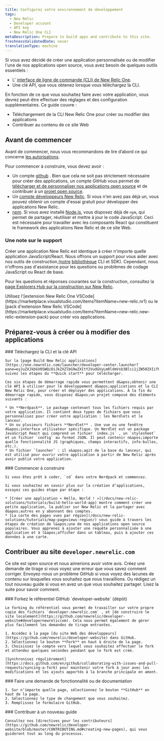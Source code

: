 ```yaml
---
title: Configurez votre environnement de développement
tags:
  - New Relic
  - Developer account
  - API key
  - New Relic One CLI
metaDescription: Prepare to build apps and contribute to this site.
freshnessValidatedDate: never
translationType: machine
---
```


Si vous avez décidé de créer une application personnalisée ou de modifier l&apos;une de nos applications open source, vous avez besoin de quelques outils essentiels :

* L&apos; [interface de ligne de commande (CLI) de New Relic One](https://one.newrelic.com/launcher/developer-center.launcher?pane=eyJuZXJkbGV0SWQiOiJkZXZlbG9wZXItY2VudGVyLmRldmVsb3Blci1jZW50ZXIifQ==).
* Une clé API, que vous obtenez lorsque vous téléchargez la CLI.

En fonction de ce que vous souhaitez faire avec votre application, vous devrez peut-être effectuer des réglages et des configuration supplémentaires. Ce guide couvre :

* Téléchargement de la CLI New Relic One pour créer ou modifier des applications
* Contribuer au contenu de ce site Web

## Avant de commencer

Avant de commencer, nous vous recommandons de lire d’abord ce qui concerne [les autorisations](/docs/new-relic-solutions/new-relic-one/build-nr-apps/permission-manage-apps).

Pour commencer à construire, vous devez avoir :

* Un compte [github](https://github.com/) . Bien que cela ne soit pas strictement nécessaire pour créer des applications, un compte GitHub vous permet de [télécharger et de personnaliser nos applications open source](https://opensource.newrelic.com/explore-projects) et de contribuer à un [projet open source](https://opensource.newrelic.com/contributing/).
* Un [compte développeurs New Relic](https://newrelic.com/signup/?partner=Developer+Edition). Si vous n&apos;en avez pas déjà un, vous pouvez obtenir un compte d&apos;essai gratuit pour développer des applications New Relic.
* [npm](https://www.npmjs.com/get-npm). Si vous avez installé [Node.js](https://nodejs.org/en/download/), vous disposez déjà de `npm`, qui permet de partager, réutiliser et mettre à jour le code JavaScript. Ceci est nécessaire pour travailler avec les composants React qui constituent le framework des applications New Relic et de ce site Web.

### Une note sur le support

Créer une application New Relic est identique à créer n&apos;importe quelle application JavaScript/React. Nous offrons un support pour vous aider avec nos outils de construction[ (notre](https://one.newrelic.com/launcher/developer-center.launcher?pane=eyJuZXJkbGV0SWQiOiJkZXZlbG9wZXItY2VudGVyLmRldmVsb3Blci1jZW50ZXIifQ==) [bibliothèque](/docs/new-relic-solutions/build-nr-ui/sdk-component/intro-to-sdk) CLI et SDK). Cependant, nous n&apos;offrons pas d&apos;assistance pour les questions ou problèmes de codage JavaScript ou React de base.

Pour les questions et réponses courantes sur la construction, consultez la [page Explorers Hub sur la construction sur New Relic](https://discuss.newrelic.com/c/build-on-new-relic).

<Callout variant="tip">
  Utilisez l&apos;[extension New Relic One VSCode](https://marketplace.visualstudio.com/items?itemName=new-relic.nr1) ou le [pack d&apos;extension New Relic VSCode](https://marketplace.visualstudio.com/items?itemName=new-relic.new-relic-extension-pack) pour créer vos applications.
</Callout>

## Préparez-vous à créer ou à modifier des applications

<Steps>
  <Step>
    ### Téléchargez la CLI et la clé API

    Sur la [page Build New Relic applications](https://one.newrelic.com/launcher/developer-center.launcher?pane=eyJuZXJkbGV0SWQiOiJkZXZlbG9wZXItY2VudGVyLmRldmVsb3Blci1jZW50ZXIifQ==), suivez les étapes du **Quick start** pour télécharger.

    Ces six étapes de démarrage rapide vous permettent d&apos;obtenir une clé API à utiliser pour le développement d&apos;applications et la CLI New Relic One, pour créer et déployer des applications. À la fin du démarrage rapide, vous disposez d&apos;un projet composé des éléments suivants :

    * Un **Nerdpack**. Le package contenant tous les fichiers requis par votre application. Il contient deux types de fichiers que vous personnalisez pour créer votre application : les Nerdlets et le lanceur.
    * Un ou plusieurs fichiers **Nerdlet** . Une vue ou une fenêtre d&apos;interface utilisateur spécifique. Un Nerdlet est un package JavaScript React qui comprend un fichier `index.js` , un `stylesheet` et un fichier `config` au format JSON. Il peut contenir n&apos;importe quelle fonctionnalité JS (graphiques, champs interactifs, info-bulles, etc.).
    * Un fichier `launcher` : il s&apos;agit de la base du lanceur, qui est utilisé pour ouvrir votre application à partir de New Relic après avoir publié votre application.
  </Step>

  <Step>
    ### Commencer à construire

    Si vous êtes prêt à coder, `cd` dans votre Nerdpack et commencez.

    Si vous souhaitez en savoir plus sur la création d’applications, essayez ces guides étape par étape :

    * [Créer une application « Hello, World ! »](/docs/new-relic-solutions/tutorials/build-hello-world-app) montre comment créer une petite application, la publier sur New Relic et la partager avec d&apos;autres en y abonnant des comptes.
    * [La carte des pages vues par région](/docs/new-relic-solutions/tutorials/map-pageviews-region/) vous guide à travers les étapes de création de l&apos;une de nos applications open source populaires. Vous apprenez à ajouter une requête personnalisée à une application et à l&apos;afficher dans un tableau, puis à ajouter ces données à une carte.
  </Step>
</Steps>

## Contribuer au site `developer.newrelic.com`

Ce site est open source et nous aimerions avoir votre avis. Créez une demande de tirage si vous voyez une erreur que vous savez comment corriger. Envoyez-nous un problème GitHub si vous voyez des lacunes de contenu sur lesquelles vous souhaitez que nous travaillions. Ou rédigez un tout nouveau guide si vous en avez un que vous souhaitez partager. Lisez la suite pour savoir comment.

<Steps>
  <Step>
    ### Forkez le référentiel GitHub `developer-website` (dépôt)

    Le forking du référentiel vous permet de travailler sur votre propre copie des fichiers `developer.newrelic.com` , et [de construire le site localement](https://github.com/newrelic/developer-website#developernewreliccom). Cela nous permet également de gérer plus facilement les demandes de tirage entrantes.

    1. Accédez à la page [du site Web des développeurs](https://github.com/newrelic/developer-website) dans GitHub.
    2. Sélectionnez le bouton **Fork** en haut à droite de la page.
    3. Choisissez le compte vers lequel vous souhaitez effectuer le fork et attendez quelques secondes pendant que le fork est créé.

    [Synchronisez régulièrement](https://docs.github.com/en/github/collaborating-with-issues-and-pull-requests/syncing-a-fork) pour maintenir votre fork à jour avec les modifications et les ajouts apportés à la branche principale en amont.
  </Step>

  <Step>
    ### Faire une demande de fonctionnalité ou de documentation

    1. Sur n’importe quelle page, sélectionnez le bouton **GitHub** en haut de la page.
    2. Sélectionnez le type de changement que vous souhaitez.
    3. Remplissez le formulaire GitHub.
  </Step>

  <Step>
    ### Contribuer à un nouveau guide

    Consultez nos [directives pour les contributeurs](https://github.com/newrelic/developer-website/blob/master/CONTRIBUTING.md#creating-new-pages), qui vous guideront tout au long du processus.
  </Step>
</Steps>